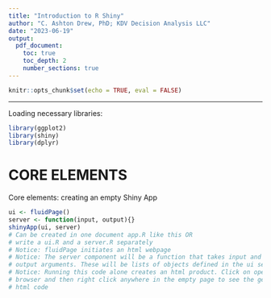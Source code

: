 ```yaml
---
title: "Introduction to R Shiny"
author: "C. Ashton Drew, PhD; KDV Decision Analysis LLC"
date: "2023-06-19"
output: 
  pdf_document:
    toc: true
    toc_depth: 2
    number_sections: true
---
```


```r
knitr::opts_chunk$set(echo = TRUE, eval = FALSE)
```
  
---
  
Loading necessary libraries:

```r
library(ggplot2)
library(shiny)
library(dplyr)
```

# CORE ELEMENTS

Core elements: creating an empty Shiny App

```r
ui <- fluidPage()
server <- function(input, output){}
shinyApp(ui, server)
# Can be created in one document app.R like this OR
# write a ui.R and a server.R separately
# Notice: fluidPage initiates an html webpage
# Notice: The server component will be a function that takes input and 
# output arguments. These will be lists of objects defined in the ui section.
# Notice: Running this code alone creates an html product. Click on open in 
# browser and then right click anywhere in the empty page to see the generated 
# html code
```
